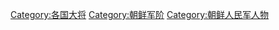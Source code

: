 [[Category:各国大将|Category:各国大将]]
[[Category:朝鲜军阶|Category:朝鲜军阶]]
[[Category:朝鲜人民军人物|Category:朝鲜人民军人物]]